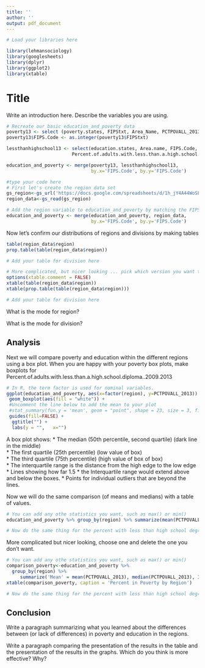```yaml
---
title: ''
author: ''
output: pdf_document
---
```

 
```r
# Load your libraries here

library(lehmansociology)
library(googlesheets)
library(dplyr)
library(ggplot2)
library(xtable)
```
# Title

Write an introduction here.
Describe the variables you are using.

```r
# Recreate our basic education_and_poverty data
poverty13 <- select (poverty.states, FIPStxt, Area_Name, PCTPOVALL_2013)
poverty13$FIPS.Code <- as.integer(poverty13$FIPStxt)

lessthanhighschool13 <- select(education.states, Area.name, FIPS.Code,
                        Percent.of.adults.with.less.than.a.high.school.diploma..2009.2013)

education_and_poverty <- merge(poverty13, lessthanhighschool13,
                               by.x='FIPS.Code', by.y='FIPS.Code')

```




````r
#type your code here
# First let's create the region data set
gs_region<-gs_url('https://docs.google.com/spreadsheets/d/1h_jY4A44WoSLkrqhwZZ9oJh51N2GybwVvGgEaY3n2gc/pubhtml')
region_data<-gs_read(gs_region)

````

```r

# Add the region variable to education_and_poverty by matching the FIPS code
education_and_poverty <- merge(education_and_poverty, region_data, 
                               by.x='FIPS.Code', by.y='FIPS.Code')

```

Now let's confirm our distributions of regions and divisions by making tables

```r

table(region_data$region)
prop.table(table(region_data$region))

# Add your table for division here


```


```r
# More complicated, but nicer looking ... pick which version you want to keep.
options(xtable.comment = FALSE)
xtable(table(region_data$region))
xtable(prop.table(table(region_data$region)))

# Add your table for division here


```

What is the mode for region?

What is the mode for division?


## Analysis
Next we will compare poverty and education within the different regions using a box plot. 
When you are happy with your poverty box plots, make boxplots for 
Percent.of.adults.with.less.than.a.high.school.diploma..2009.2013

```r

# In R, the term factor is used for nominal variables.
ggplot(education_and_poverty, aes(x=factor(region), y=PCTPOVALL_2013)) +
 geom_boxplot(aes(fill = "white")) +
 #Uncomment the line below to add the mean to your plot
 #stat_summary(fun.y = 'mean', geom = "point", shape = 23, size = 3, fill = "white") +
 guides(fill=FALSE) +
  ggtitle("") +
  labs(y = "",   x="")


```

A box plot shows: 
 * The median (50th percentile, second quartile) (dark line in the middle)  
 * The first quartile (25th percentile) (low value of box)  
 * The third quartile (75th percentile) (high value of box of box)  
 * The interquartile range is the distance from the high edge to the low edge  
 * Lines showing how far 1.5 * the Interquartile range would extend above and 
below the boxes.
 * Points for individual outliers that are beyond the lines.  

Now we will do the same comparison (of means and medians) with a table of values.

```r


# You can add any othe statistics you want, such as max() or min()
education_and_poverty %>% group_by(region) %>% summarize(mean(PCTPOVALL_2013), median(PCTPOVALL_2013), IQR(PCTPOVALL_2013))

# Now do the same thing for the percent with less than high school degree.


```

More complicated but nicer looking, choose one and delete the one you don't want.


```r

# You can add any othe statistics you want, such as max() or min()
comparison_poverty<-education_and_poverty %>% 
  group_by(region) %>%  
     summarize('Mean' = mean(PCTPOVALL_2013), median(PCTPOVALL_2013), IQR(PCTPOVALL_2013))
xtable(comparison_poverty, caption = 'Percent in Poverty by Region')

# Now do the same thing for the percent with less than high school degree.


```


## Conclusion
Write a paragraph summarizing what you learned about the differences between (or lack of differences) in poverty and education in the regions.



Write a paragraph comparing the presentation of the results in the table and the presentation of the results in the graphs.
Which do you think is more effective? Why?

